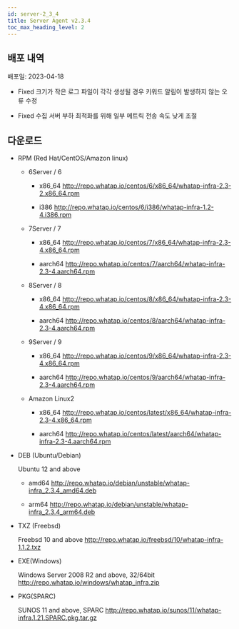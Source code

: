 ```yaml
---
id: server-2_3_4
title: Server Agent v2.3.4
toc_max_heading_level: 2
---
```



## 배포 내역

배포일: 2023-04-18 

- <Status>Fixed</Status> 크기가 작은 로그 파일이 각각 생성될 경우 키워드 알림이 발생하지 않는 오류 수정

- <Status>Fixed</Status> 수집 서버 부하 최적화를 위해 일부 메트릭 전송 속도 낮게 조절

## 다운로드

- RPM (Red Hat/CentOS/Amazon linux)

  - 6Server / 6

    - x86_64 http://repo.whatap.io/centos/6/x86_64/whatap-infra-2.3-2.x86_64.rpm

    - i386 http://repo.whatap.io/centos/6/i386/whatap-infra-1.2-4.i386.rpm

  - 7Server / 7

    - x86_64 http://repo.whatap.io/centos/7/x86_64/whatap-infra-2.3-4.x86_64.rpm

    - aarch64 http://repo.whatap.io/centos/7/aarch64/whatap-infra-2.3-4.aarch64.rpm

  - 8Server / 8

    - x86_64 http://repo.whatap.io/centos/8/x86_64/whatap-infra-2.3-4.x86_64.rpm

    - aarch64 http://repo.whatap.io/centos/8/aarch64/whatap-infra-2.3-4.aarch64.rpm

  - 9Server / 9

    - x86_64 http://repo.whatap.io/centos/9/x86_64/whatap-infra-2.3-4.x86_64.rpm

    - aarch64 http://repo.whatap.io/centos/9/aarch64/whatap-infra-2.3-4.aarch64.rpm

  - Amazon Linux2

    - x86_64 http://repo.whatap.io/centos/latest/x86_64/whatap-infra-2.3-4.x86_64.rpm

    - aarch64 http://repo.whatap.io/centos/latest/aarch64/whatap-infra-2.3-4.aarch64.rpm

- DEB (Ubuntu/Debian)

  Ubuntu 12 and above

  - amd64 http://repo.whatap.io/debian/unstable/whatap-infra_2.3.4_amd64.deb

  - arm64 http://repo.whatap.io/debian/unstable/whatap-infra_2.3.4_arm64.deb

- TXZ (Freebsd)

  Freebsd 10 and above http://repo.whatap.io/freebsd/10/whatap-infra-1.1.2.txz

- EXE(Windows)

  Windows Server 2008 R2 and above, 32/64bit http://repo.whatap.io/windows/whatap_infra.zip

- PKG(SPARC)

  SUNOS 11 and above, SPARC http://repo.whatap.io/sunos/11/whatap-infra.1.21.SPARC.pkg.tar.gz